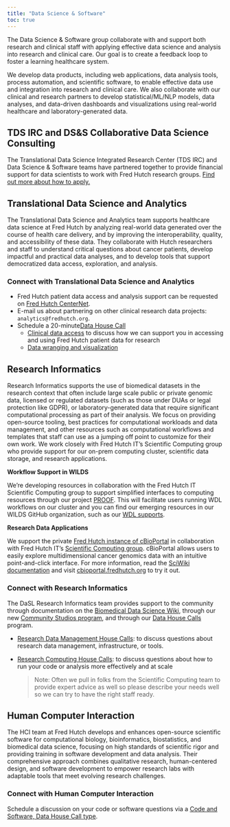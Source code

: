 ```yaml
---
title: "Data Science & Software"
toc: true
---
```


The Data Science & Software group collaborate with and support both research and clinical staff with applying effective data science and analysis into research and clinical care. Our goal is to create a feedback loop to foster a learning healthcare system.

We develop data products, including web applications, data analysis tools, process automation, and scientific software, to enable effective data use and integration into research and clinical care. We also collaborate with our clinical and research partners to develop statistical/ML/NLP models, data analyses, and data-driven dashboards and visualizations using real-world healthcare and laboratory-generated data. 


::: {.callout-caution collapse="false"}
## TDS IRC and DS&S Collaborative Data Science Consulting
The Translational Data Science Integrated Research Center (TDS IRC) and Data Science & Software teams have partnered together to provide financial support for data scientists to work with Fred Hutch research groups. [Find out more about how to apply.](https://centernet.fredhutch.org/u/tdsirc/funding.html)
:::


## Translational Data Science and Analytics

The Translational Data Science and Analytics team supports healthcare data science at Fred Hutch by analyzing real-world data generated over the course of health care delivery, and by improving the interoperability, quality, and accessibility of these data. They collaborate with Hutch researchers and staff to understand critical questions about cancer patients, develop impactful and practical data analyses, and to develop tools that support democratized data access, exploration, and analysis.

### Connect with Translational Data Science and Analytics

- Fred Hutch patient data access and analysis support can be requested on [Fred Hutch CenterNet](https://centernet.fredhutch.org/u/data-science-lab/patient-data.html).
- E-mail us about partnering on other clinical research data projects: `analytics@fredhutch.org`.
- Schedule a 20-minute[Data House Call](https://calendly.com/data-house-calls)
    + [Clinical data access](https://calendly.com/data-house-calls/clinical-data) to discuss how we can support you in accessing and using Fred Hutch patient data for research 
    + [Data wranging and visualization](https://calendly.com/data-house-calls/analysis-viz) 

## Research Informatics

Research Informatics supports the use of biomedical datasets in the research context that often include large scale public or private genomic data, licensed or regulated datasets (such as those under DUAs or legal protection like GDPR), or laboratory-generated data that require significant computational processing as part of their analysis.  We focus on providing open-source tooling, best practices for computational workloads and data management, and other resources such as computational workflows and templates that staff can use as a jumping off point to customize for their own work.  We work closely with Fred Hutch IT's Scientific Computing group who provide support for our on-prem computing cluster, scientific data storage, and research applications.  

**Workflow Support in WILDS**

We're developing resources in collaboration with the Fred Hutch IT Scientific Computing group to support simplified interfaces to computing resources through our project [PROOF](https://sciwiki.fredhutch.org/dasldemos/proof-how-to/). This will facilitate users running WDL workflows on our cluster and you can find our emerging resources in our WILDS GitHub organization, such as our [WDL supports](https://github.com/orgs/getwilds/repositories?q=cromwell+OR+WDL&type=all&language=&sort=).


**Research Data Applications**

We support the private [Fred Hutch instance of cBioPortal](/tools/#cbioportal) in collaboration with Fred Hutch IT's [Scientific Computing group](https://centernet.fredhutch.org/u/it/scicomp.html). cBioPortal allows users to easily explore multidimensional cancer genomics data with an intuitive point-and-click interface. For more information, read the [SciWiki documentation](https://sciwiki.fredhutch.org/dasldemos/fh-cbio-intro/) and visit [cbioportal.fredhutch.org](https://cbioportal.fredhutch.org) to try it out.

### Connect with Research Informatics

The DaSL Research Informatics team provides support to the community through documentation on the [Biomedical Data Science Wiki](https://sciwiki.fredhutch.org/), through our new [Community Studios program](/communitystudios/), and through our [Data House Calls](programs/dhc) program.

- [Research Data Management House Calls](https://calendly.com/data-house-calls/management): to discuss questions about research data management, infrastructure, or tools.

- [Research Computing House Calls](https://calendly.com/data-house-calls/computing): to discuss questions about how to run your code or analysis more effectively and at scale

    > Note: Often we pull in folks from the Scientific Computing team to provide expert advice as well so     please describe your needs well so we can try to have the right staff ready. 


## Human Computer Interaction

The HCI team at Fred Hutch develops and enhances open-source scientific software for computational biology, bioinformatics, biostatistics, and biomedical data science, focusing on high standards of scientific rigor and providing training in software development and data analysis. Their comprehensive approach combines qualitative research, human-centered design, and software development to empower research labs with adaptable tools that meet evolving research challenges.

### Connect with Human Computer Interaction

Schedule a discussion on your code or software questions via a [Code and Software, Data House Call type](https://calendly.com/data-house-calls).  
